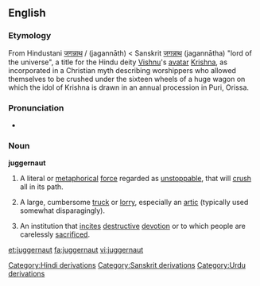 {{wikipedia}}
==English==
===Etymology===
From Hindustani [[जगन्नाथ]] / {{URchar|[[جگناتھ|جگنّاتھ]]}} (jagannāth) < Sanskrit [[जगन्नाथ#Sanskrit|जगन्नाथ]] (jagannātha) "lord of the universe", a title for the Hindu deity [[Vishnu]]'s [[avatar]] [[Krishna]], as incorporated in a Christian myth describing worshippers who allowed themselves to be crushed under the sixteen wheels of a huge wagon on which the idol of Krishna is drawn in an annual procession in Puri, Orissa.

===Pronunciation===
*{{audio|en-us-juggernaut.ogg|Audio (US)}}

===Noun===
'''juggernaut'''

#A literal or [[metaphorical]] [[force]] regarded as [[unstoppable]], that will [[crush]] all in its path.
#{{UK}} A large, cumbersome [[truck]] or [[lorry]], especially an [[artic]] (typically used somewhat disparagingly).
#An institution that [[incite]]s [[destructive]] [[devotion]] or to which people are carelessly [[sacrificed]].

[[Category:Hindi derivations]]
[[Category:Sanskrit derivations]]
[[Category:Urdu derivations]]

[[et:juggernaut]]
[[fa:juggernaut]]
[[vi:juggernaut]]